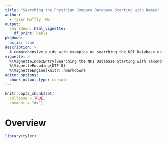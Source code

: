 ```yaml
---
title: "Searching the Physician Compare Database Starting with Names"
author: 
  - Tyler Muffly, MD
output: 
  rmarkdown::html_vignette:
    df_print: kable
pkgdown:
  as_is: true
description: >
  A comprehensive guide with examples on searching the NPI Database using taxonomy codes.
vignette: >
  %\VignetteIndexEntry{Searching the NPI Database Starting with Taxonomy Codes}
  %\VignetteEncoding{UTF-8}
  %\VignetteEngine{knitr::rmarkdown}
editor_options: 
  chunk_output_type: console
---
```




```r
knitr::opts_chunk$set(
  collapse = TRUE,
  comment = "#>")
```

# Overview


```r
library(tyler)
```
